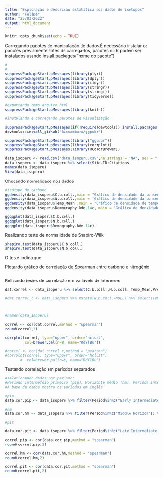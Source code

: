 ```yaml
---
title: "Exploração e descrição estatítica dos dados de isótopos"
author: "Felipe"
date: "25/03/2022"
output: html_document
---
```


```r
knitr::opts_chunk$set(echo = TRUE)
```

Carregando pacotes de manipulação de dados.É necessário instalar os pacotes previamente antes de carregá-los, pacotes no R podem ser instalados usando install.packages("nome do pacote")

```r
#
# 
suppressPackageStartupMessages(library(plyr))
suppressPackageStartupMessages(library(dplyr))
suppressPackageStartupMessages(library(tidyr))
suppressPackageStartupMessages(library(stringr))
suppressPackageStartupMessages(library(stringi))
suppressPackageStartupMessages(library(tidyverse))

#exportando como arquivo html
suppressPackageStartupMessages(library(knitr))

#instalando e carregando pacotes de visualização 

suppressPackageStartupMessages(if(!require(devtools)) install.packages("devtools"))
devtools::install_github("kassambara/ggpubr")

suppressPackageStartupMessages(library("ggpubr"))
suppressPackageStartupMessages(library(corrplot))
suppressPackageStartupMessages(library(RColorBrewer))

```


```r
data_isoperu <- read.csv("data_isoperu.csv",na.strings = "NA", sep = ";")
data_isoperu <- data_isoperu %>% select(Site.ID:Citations)
names(data_isoperu)
View(data_isoperu)
```
Checando normalidade nos dados 

```r
#isótopo de carbono
ggdensity(data_isoperu$C.b.coll.,main = "Gráfico de densidade da consentração de carbono", xlab = "Carbono")
ggdensity(data_isoperu$N.b.coll.,main = "Gráfico de densidade da consentração de Nitrogênio", xlab = "Nitrogênio")
ggdensity(data_isoperu$Temp_Mean ,main = "Gráfico de densidade de temperatura média ", xlab = "Temperatura média")
ggdensity(data_isoperu$Demography.kde.14c, main = "Gráfico de densidade demografia", xlab = "Densidade demográfica")

```


```r
ggqqplot(data_isoperu$C.b.coll.)
ggqqplot(data_isoperu$N.b.coll.)
ggqqplot(data_isoperu$Demography.kde.14c)

```

Realizando teste de normalidade de Shapiro-Wilk
```r
shapiro.test(data_isoperu$C.b.coll.)
shapiro.test(data_isoperu$N.b.coll.)
```
O teste indica que 


Plotando gráfico de correlação de Spearman entre carbono e nitrogênio
```r


```


Relizando testes de correlação em variáveis de interesse: 
```r
dat.correl <- data_isoperu %>% select(C.b.coll.,N.b.coll.,Temp_Mean,Precip_Mean,Temp_Mean_Seasonality,Precip_Mean_Seasonality,Demography)

#dat.correl_c <- data_isoperu %>% mutate(N.b.coll.=NULL) %>% select(Temp_Mean,Precip_Mean,Temp_Mean_Seasonality,Precip_Mean_Seasonality,Demography.kde.14c)



#names(data_isoperu)

correl <- cor(dat.correl,method = "spearman")
round(correl,2)
```


```r
corrplot(correl, type="upper", order="hclust",
         col=brewer.pal(n=8, name="RdYlBu"))

#correl <- cor(dat.correl_c,method = "pearson")
#corrplot(correl, type="upper", order="hclust",
       #  col=brewer.pal(n=8, name="RdYlBu")

```




Testando correlação em períodos separados
```r
#selecionando dados por período:
#Periodo interméfdio primeiro (pip), Horizonte médio (hm), Período intermédio tardio(pit)
#A base de dados mostra os períodos em inglês

#pip
data.cor.pip <- data_isoperu %>% filter(Period%in%c("Early Intermediate Period")) %>% select(C.b.coll.,N.b.coll.,Temp_Mean,Precip_Mean,Temp_Mean_Seasonality,Precip_Mean_Seasonality,Demography.kde.14c)

#hm
data.cor.hm <- data_isoperu %>% filter(Period%in%c("Middle Horizon")) %>% select(C.b.coll.,N.b.coll.,Temp_Mean,Precip_Mean,Temp_Mean_Seasonality,Precip_Mean_Seasonality,Demography.kde.14c)

#pit

data.cor.pit <- data_isoperu %>% filter(Period%in%c("Late Intermediate Period")) %>% select(C.b.coll.,N.b.coll.,Temp_Mean,Precip_Mean,Temp_Mean_Seasonality,Precip_Mean_Seasonality,Demography.kde.14c)

```

```r
correl.pip <- cor(data.cor.pip,method = "spearman")
round(correl.pip,2)
```

```r
correl.hm <- cor(data.cor.hm,method = "spearman")
round(correl.hm,2)
```
```r
correl.pit <- cor(data.cor.pit,method = "spearman")
round(correl.pit,2)
```



